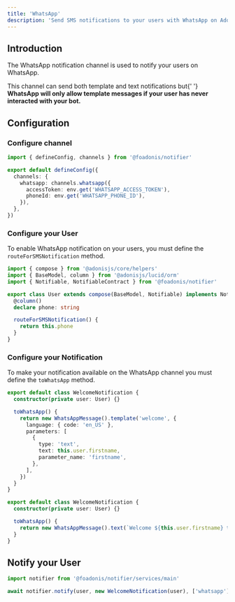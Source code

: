 ```yaml
---
title: 'WhatsApp'
description: 'Send SMS notifications to your users with WhatsApp on AdonisJS'
---
```



## Introduction

The WhatsApp notification channel is used to notify your users on WhatsApp.

<Callout type="warn">
  This channel can send both template and text notifications but{' '}
  <b>WhatsApp will only allow template messages if your user has never interacted with your bot.</b>
</Callout>

## Configuration

### Configure channel

```ts title="config/notifier.ts"
import { defineConfig, channels } from '@foadonis/notifier'

export default defineConfig({
  channels: {
    whatsapp: channels.whatsapp({
      accessToken: env.get('WHATSAPP_ACCESS_TOKEN'),
      phoneId: env.get('WHATSAPP_PHONE_ID'),
    }),
  },
})
```

### Configure your User

To enable WhatsApp notification on your users, you must define the `routeForSMSNotification` method.

```ts title="app/models/user.ts"
import { compose } from '@adonisjs/core/helpers'
import { BaseModel, column } from '@adonisjs/lucid/orm'
import { Notifiable, NotifiableContract } from '@foadonis/notifier'

export class User extends compose(BaseModel, Notifiable) implements NotifiableContract {
  @column()
  declare phone: string

  routeForSMSNotification() {
    return this.phone
  }
}
```

### Configure your Notification

To make your notification available on the WhatsApp channel you must define the `toWhatsApp` method.

```ts title="app/notifications/welcome_notification.ts" tab="Template"
export default class WelcomeNotification {
  constructor(private user: User) {}

  toWhatsApp() {
    return new WhatsAppMessage().template('welcome', {
      language: { code: 'en_US' },
      parameters: [
        {
          type: 'text',
          text: this.user.firstname,
          parameter_name: 'firstname',
        },
      ],
    })
  }
}
```

```ts title="app/notifications/welcome_notification.ts" tab="Text"
export default class WelcomeNotification {
  constructor(private user: User) {}

  toWhatsApp() {
    return new WhatsAppMessage().text(`Welcome ${this.user.firstname} to Friends Of Adonis!`)
  }
}
```

## Notify your User

```ts
import notifier from '@foadonis/notifier/services/main'

await notifier.notify(user, new WelcomeNotification(user), ['whatsapp'])
```
